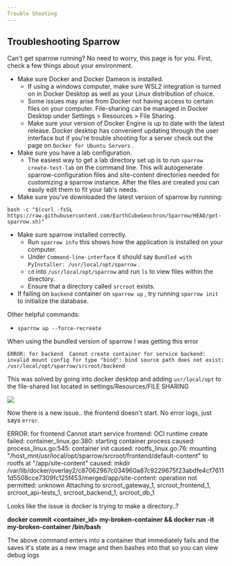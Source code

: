 ```yaml
---
Trouble Shooting
---
```



## Troubleshooting Sparrow

Can't get sparrow running? No need to worry, this page is for you. First, check a few things about your environment.

- Make sure Docker and Docker Dameon is installed.
  - If using a windows computer, make sure WSL2 integration is turned on in Docker Desktop as well as your Linux distribution of choice.
  - Some issues may arise from Docker not having access to certain files on your computer. File-sharing can be managed in Docker Desktop under Settings &gt; Resources &gt; File Sharing.
  - Make sure your version of Docker Engine is up to date with the latest release. Docker desktop has convenient updating through the user interface but if you're trouble shooting for a server check out the page on `Docker for Ubuntu Servers` .
- Make sure you have a lab configuration.
  - The easiest way to get a lab directory set up is to run `sparrow create-test-lab` on the command line. This will autogenerate sparrow-configuration files and site-content directories needed for customizing a sparrow instance. After the files are created you can easily edit them to fit your lab's needs.
- Make sure you've downloaded the latest version of sparrow by running:

```text
bash -c "$(curl -fsSL https://raw.githubusercontent.com/EarthCubeGeochron/Sparrow/HEAD/get-sparrow.sh)"
```

- Make sure sparrow installed correctly.
  - Run `sparrow info` this shows how the application is installed on your computer.
  - Under `Command-line-interface` it should say `Bundled with PyInstaller: /usr/local/opt/sparrow` .
  - `cd` into `/usr/local/opt/sparrow` and run `ls` to view files within the directory.
  - Ensure that a directory called `srcroot` exists.
- If failing on `backend` container on `sparrow up` , try running `sparrow init` to initialize the database.

Other helpful commands:

- `sparrow up --force-recreate`

When using the bundled version of sparrow I was getting this error

```text
ERROR: for backend  Cannot create container for service backend: invalid mount config for type "bind": bind source path does not exist: /usr/local/opt/sparrow/srcroot/backend
```

This was solved by going into docker desktop and adding `usr/local/opt` to the file-shared list located in settings/Resources/FILE SHARING

<img
  src="https://sparrow-documentation-assets.s3.amazonaws.com/images/docker-file-share.png"
  width={850}
/>

Now there is a new issue.. the frontend doesn't start. No error logs, just says `error`.

ERROR: for frontend Cannot start service frontend: OCI runtime create failed: container_linux.go:380: starting container process caused: process_linux.go:545: container init caused: rootfs_linux.go:76: mounting "/host_mnt/usr/local/opt/sparrow/srcroot/frontend/default-content" to rootfs at "/app/site-content" caused: mkdir /var/lib/docker/overlay2/c87062967c034960a87c9229675f23abdfe4cf76111d5508cce7309fc125f453/merged/app/site-content: operation not permitted: unknown Attaching to srcroot_gateway_1, srcroot_frontend_1, srcroot_api-tests_1, srcroot_backend_1, srcroot_db_1

Looks like the issue is docker is trying to make a directory..?

**docker commit &lt;container_id&gt; my-broken-container && docker run -it my-broken-container /bin/bash**

The above command enters into a container that immediately fails and the saves it's state as a new image and then bashes into that so you can view debug logs

